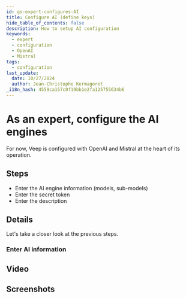 ```yaml
---
id: gs-expert-configures-AI
title: Configure AI (define keys)
hide_table_of_contents: false
description: How to setup AI configuration
keywords:
  - expert
  - configuration
  - OpenAI
  - Mistral
tags:
  - configuration
last_update:
  date: 10/27/2024
  author: Jean-Christophe Kermagoret
_i18n_hash: 4559ca157c0f19bb1e2fa125755634b6
---
```

# As an expert, configure the AI engines

For now, Veep is configured with OpenAI and Mistral at the heart of its operation.

## Steps

* Enter the AI engine information (models, sub-models)
* Enter the secret token
* Enter the description

## Details

Let's take a closer look at the previous steps.

### Enter AI information

## Video

## Screenshots
